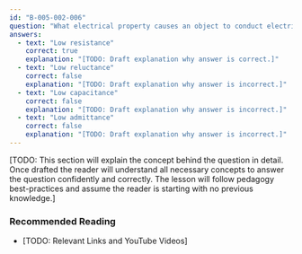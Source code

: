 ```yaml
---
id: "B-005-002-006"
question: "What electrical property causes an object to conduct electricity very well?"
answers:
  - text: "Low resistance"
    correct: true
    explanation: "[TODO: Draft explanation why answer is correct.]"
  - text: "Low reluctance"
    correct: false
    explanation: "[TODO: Draft explanation why answer is incorrect.]"
  - text: "Low capacitance"
    correct: false
    explanation: "[TODO: Draft explanation why answer is incorrect.]"
  - text: "Low admittance"
    correct: false
    explanation: "[TODO: Draft explanation why answer is incorrect.]"
---
```


[TODO: This section will explain the concept behind the question in detail. Once drafted the reader will understand all necessary concepts to answer the question confidently and correctly. The lesson will follow pedagogy best-practices and assume the reader is starting with no previous knowledge.]

### Recommended Reading

- [TODO: Relevant Links and YouTube Videos]

